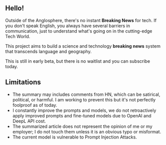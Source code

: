 
<CallToAction />

## Hello!

Outside of the Anglosphere, there's no instant **Breaking News** for tech.
If you don't speak English, you always have several barriers in communication, just to understand what's going on in the cutting-edge Tech World.


<Callout type="info" emoji="�">

This project aims to build a science and technology **breaking news** system that transcends language and geography.

</Callout>

This is still in early beta, but there is no waitlist and you can subscribe today.

## Limitations

- The summary may includes comments from HN, which can be satirical, political, or harmful. I am working to prevent this but it's not perfectly foolproof as of today.
- I constantly improve the prompts and models, we do not retroactively apply improved prompts and fine-tuned models due to OpenAI and DeepL API cost.
- The summarized article does not represent the opinion of me or my employer; I do not touch them unless it is an obvious typo or misformat.
- The current model is vulnerable to Prompt Injection Attacks.
